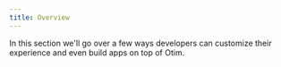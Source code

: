 ```yaml
---
title: Overview
---
```


In this section we'll go over a few ways developers can customize their experience and even build apps on top of Otim.
